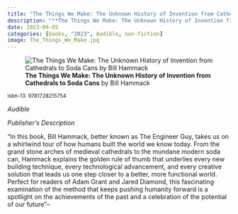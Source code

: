 ```yaml
---
title: "The Things We Make: The Unknown History of Invention from Cathedrals to Soda Cans"
description: "**The Things We Make: The Unknown History of Invention from Cathedrals to Soda Cans** by Bill Hammack"
date: 2023-09-05
categories: [books, "2023", Audible, non-fiction]
image: The_Things_We_Make.jpg
---
```

![**The Things We Make: The Unknown History of Invention from Cathedrals to Soda Cans** by Bill Hammack](The_Things_We_Make.jpg){fig-align="left"}

<sup>isbn-13: 9781728215754</sup>

*Audible*

*Publisher's Description*

"In this book, Bill Hammack, better known as The Engineer Guy, takes us on
a whirlwind tour of how humans built the world we know today. From the
grand stone arches of medieval cathedrals to the mundane modern soda can,
Hammack explains the golden rule of thumb that underlies every new building
technique, every technological advancement, and every creative solution
that leads us one step closer to a better, more functional world. Perfect
for readers of Adam Grant and Jared Diamond, this fascinating examination
of the method that keeps pushing humanity forward is a spotlight on the
achievements of the past and a celebration of the potential of our
future"--